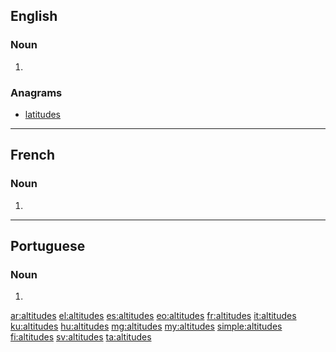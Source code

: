 ==English==

===Noun===
{{head|en|noun plural form}}

# {{plural of|altitude|lang=en}}

===Anagrams===
* [[latitudes]]

----

==French==

===Noun===
{{head|fr|noun plural form|g=?}}

# {{plural of|altitude|lang=fr}}

----

==Portuguese==

===Noun===
{{head|pt|plural}} {{g|f}}

# {{plural of|altitude|lang=pt}}

[[ar:altitudes]]
[[el:altitudes]]
[[es:altitudes]]
[[eo:altitudes]]
[[fr:altitudes]]
[[it:altitudes]]
[[ku:altitudes]]
[[hu:altitudes]]
[[mg:altitudes]]
[[my:altitudes]]
[[simple:altitudes]]
[[fi:altitudes]]
[[sv:altitudes]]
[[ta:altitudes]]